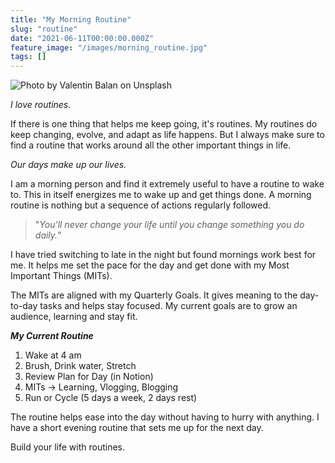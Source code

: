 ```yaml
---
title: "My Morning Routine"
slug: "routine"
date: "2021-06-11T00:00:00.000Z"
feature_image: "/images/morning_routine.jpg"
tags: []
---
```


![Photo by Valentin Balan on Unsplash](/images/morning_routine.jpg)

_I love routines._

If there is one thing that helps me keep going, it's routines. My routines do keep changing, evolve, and adapt as life happens. But I always make sure to find a routine that works around all the other important things in life.

_Our days make up our lives._

I am a morning person and find it extremely useful to have a routine to wake to. This in itself energizes me to wake up and get things done. A morning routine is nothing but a sequence of actions regularly followed.

> "_You'll never change your life until you change something you do daily._"

I have tried switching to late in the night but found mornings work best for me. It helps me set the pace for the day and get done with my Most Important Things (MITs).

The MITs are aligned with my Quarterly Goals. It gives meaning to the day-to-day tasks and helps stay focused. My current goals are to grow an audience, learning and stay fit.

_**My Current Routine**_

1.  Wake at 4 am
2.  Brush, Drink water, Stretch
3.  Review Plan for Day (in Notion)
4.  MITs → Learning, Vlogging, Blogging
5.  Run or Cycle (5 days a week, 2 days rest)

The routine helps ease into the day without having to hurry with anything. I have a short evening routine that sets me up for the next day.

Build your life with routines.